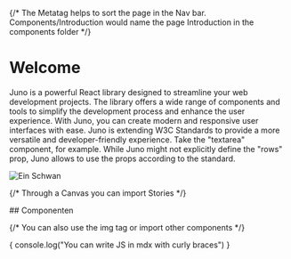 

{/* The Metatag helps to sort the page in the Nav bar. Components/Introduction would name the page Introduction in the components folder */}

<Meta title="Example Page" />

# Welcome

Juno is a powerful React library designed to streamline your web development projects. The library offers a wide range of components and tools to simplify the development process and enhance the user experience. With Juno, you can create modern and responsive user interfaces with ease.
Juno is extending W3C Standards to provide a more versatile and developer-friendly experience. Take the "textarea" component, for example. While Juno might not explicitly define the "rows" prop, Juno allows to use the props according to the standard.

<img src={imageUrl} alt="Ein Schwan" />

{/* Through a Canvas you can import Stories */}

<Canvas of={Textarea.WithLabel} />
## Componenten

<div>
  <StyleProvider key="juno-decorator" stylesWrapper="inline">
    <Message
      onDismiss={function noRefCheck() {}}
      text="This is a component. Not a story."
      variant="warning"
    />
  </StyleProvider>
</div>

{/* You can also use the img tag or import other components */}

<ColorPalette theme="theme-light" />

{
console.log("You can write JS in mdx with curly braces")
}
